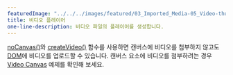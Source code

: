 ---
featuredImage: "../../../images/featured/03_Imported_Media-05_Video-thumbnail.png"
title: 비디오 플레이어
one-line-description: 비디오 파일의 플레이어를 생성합니다.
---

<a href="https://p5js.org/reference/#/p5/noCanvas" target="_blank">noCanvas()</a>와 
<a href="https://p5js.org/reference/#/p5/createVideo" target="_blank">createVideo()</a> 함수를 사용하면 캔버스에 비디오를 첨부하지 않고도 
<a href="https://developer.mozilla.org/en-US/docs/Glossary/DOM" target="_blank">DOM</a>에 비디오를 업로드할 수 있습니다. 캔버스 요소에 비디오를 첨부하려는 경우
<a href="https://p5js.org/examples/dom-video-canvas.html" target="_blank">Video Canvas</a> 예제를 확인해 보세요.
